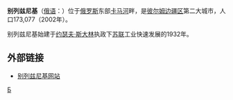 {{coord|59|25|N|56|49|E|display=title}}
'''别列兹尼基'''（[[俄语|俄语]]：{{lang|ru|Березники́}}）位于[[俄罗斯|俄罗斯]]东部[[卡马河|卡马河]]畔，是[[彼尔姆边疆区|彼尔姆边疆区]]第二大城市，人口173,077（2002年）。

别列兹尼基始建于[[约瑟夫·斯大林|约瑟夫·斯大林]]执政下[[苏联|苏联]]工业快速发展的1932年。

== 外部链接 ==
{{commonscat|Berezniki}}
* [http://www.berezniki.ru 别列兹尼基网站]{{Wayback|url=http://www.berezniki.ru/ |date=20120327031211 }}

{{彼尔姆边疆区城市}}
{{Authority control}}
{{russia-geo-stub}}

[[Category:彼尔姆边疆区城市|Б]]
